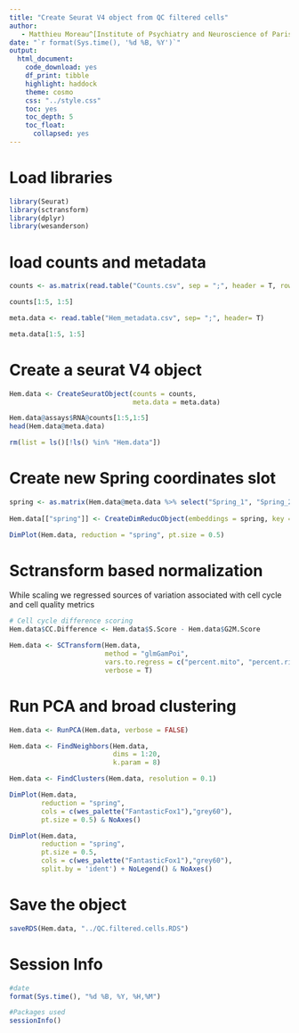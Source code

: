 ```yaml
---
title: "Create Seurat V4 object from QC filtered cells"
author:
   - Matthieu Moreau^[Institute of Psychiatry and Neuroscience of Paris, INSERM U1266, 75014, Paris, France, matthieu.moreau@inserm.fr] [![](https://orcid.org/sites/default/files/images/orcid_16x16.png)](https://orcid.org/0000-0002-2592-2373)
date: "`r format(Sys.time(), '%d %B, %Y')`"
output: 
  html_document: 
    code_download: yes
    df_print: tibble
    highlight: haddock
    theme: cosmo
    css: "../style.css"
    toc: yes
    toc_depth: 5
    toc_float:
      collapsed: yes
---
```


# Load libraries

```r
library(Seurat)
library(sctransform)
library(dplyr)
library(wesanderson)
```

# load counts and metadata

```r
counts <- as.matrix(read.table("Counts.csv", sep = ";", header = T, row.names = 1))

counts[1:5, 1:5]
```

```r
meta.data <- read.table("Hem_metadata.csv", sep= ";", header= T)

meta.data[1:5, 1:5]
```

# Create a seurat V4 object

```r
Hem.data <- CreateSeuratObject(counts = counts,
                               meta.data = meta.data)

Hem.data@assays$RNA@counts[1:5,1:5]
head(Hem.data@meta.data)

rm(list = ls()[!ls() %in% "Hem.data"])
```

# Create new Spring coordinates slot

```r
spring <- as.matrix(Hem.data@meta.data %>% select("Spring_1", "Spring_2"))
  
Hem.data[["spring"]] <- CreateDimReducObject(embeddings = spring, key = "Spring_", assay = DefaultAssay(Hem.data))
```

```r
DimPlot(Hem.data, reduction = "spring", pt.size = 0.5)
```

# Sctransform based normalization

While scaling we regressed sources of variation associated with cell cycle and cell quality metrics

```r
# Cell cycle difference scoring
Hem.data$CC.Difference <- Hem.data$S.Score - Hem.data$G2M.Score
```

```r
Hem.data <- SCTransform(Hem.data,
                        method = "glmGamPoi",
                        vars.to.regress = c("percent.mito", "percent.ribo", "CC.Difference"),
                        verbose = T)
```

# Run PCA and broad clustering

```r
Hem.data <- RunPCA(Hem.data, verbose = FALSE)

Hem.data <- FindNeighbors(Hem.data,
                          dims = 1:20,
                          k.param = 8)

Hem.data <- FindClusters(Hem.data, resolution = 0.1)
```

```r
DimPlot(Hem.data,
        reduction = "spring",
        cols = c(wes_palette("FantasticFox1"),"grey60"),
        pt.size = 0.5) & NoAxes()
```

```r
DimPlot(Hem.data,
        reduction = "spring",
        pt.size = 0.5,
        cols = c(wes_palette("FantasticFox1"),"grey60"),
        split.by = 'ident') + NoLegend() & NoAxes()
```

# Save the object

```r
saveRDS(Hem.data, "../QC.filtered.cells.RDS")
```

# Session Info

```r
#date
format(Sys.time(), "%d %B, %Y, %H,%M")

#Packages used
sessionInfo()
```
